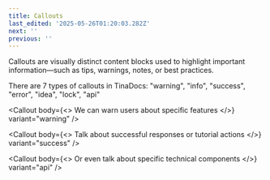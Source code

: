 ```yaml
---
title: Callouts
last_edited: '2025-05-26T01:20:03.282Z'
next: ''
previous: ''
---
```


Callouts are visually distinct content blocks used to highlight important information—such as tips, warnings, notes, or best practices.

There are 7 types of callouts in TinaDocs: "warning", "info", "success", "error", "idea", "lock", "api"

<Callout
  body={<>
    We can warn users about specific features
  </>}
  variant="warning"
/>

<Callout
  body={<>
    Talk about successful responses or tutorial actions
  </>}
  variant="success"
/>

<Callout
  body={<>
    Or even talk about specific technical components
  </>}
  variant="api"
/>

